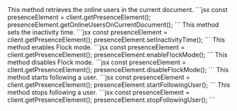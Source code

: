 <Steps>
<Step title="getOnlineUsersOnCurrentDocument()">
This method retrieves the online users in the current document.
```jsx
const presenceElement = client.getPresenceElement();
presenceElement.getOnlineUsersOnCurrentDocument();
```
</Step>

<Step title="setInactivityTime()">
This method sets the inactivity time.
```jsx
const presenceElement = client.getPresenceElement();
presenceElement.setInactivityTime();
```
</Step>

<Step title="enableFlockMode()">
This method enables Flock mode.
```jsx
const presenceElement = client.getPresenceElement();
presenceElement.enableFlockMode();
```
</Step>

<Step title="disableFlockMode()">
This method disables Flock mode.
```jsx
const presenceElement = client.getPresenceElement();
presenceElement.disableFlockMode();
```
</Step>

<Step title="startFollowingUser()">
This method starts following a user.
```jsx
const presenceElement = client.getPresenceElement();
presenceElement.startFollowingUser();
```
</Step>

<Step title="stopFollowingUser()">
This method stops following a user.
```jsx
const presenceElement = client.getPresenceElement();
presenceElement.stopFollowingUser();
```
</Step>
</Steps>